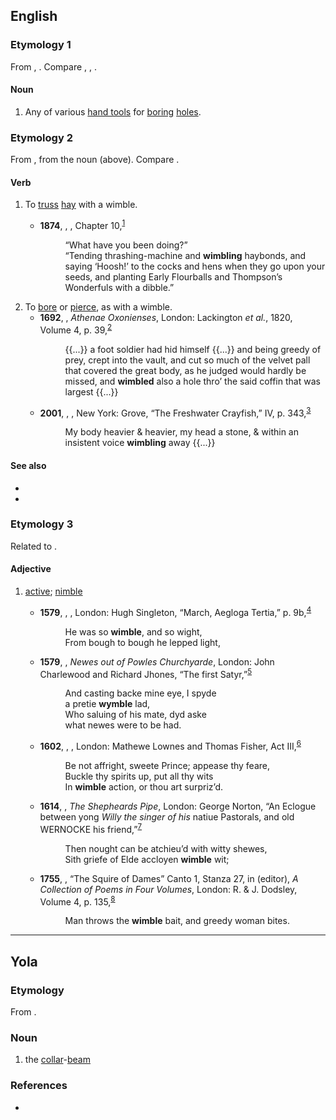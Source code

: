 ==English==

===Etymology 1===
From {{inh|en|enm|wimble}}, {{m|enm|wimbel}}. Compare {{cog|dum|wimmel}}, {{cog|gml|wimel}}, {{m|gml|wemel}}.

====Noun====
{{en-noun}}

# Any of various [[hand tool]]s for [[boring]] [[hole]]s.

===Etymology 2===
From {{inh|en|enm|wimblen}}, from the noun (above). Compare {{cog|gml|wemelen}}.

====Verb====
{{en-verb}}

# {{lb|en|transitive}} To [[truss]] [[hay]] with a wimble.
#* '''1874''', {{w|Thomas Hardy}}, ''{{w|Far from the Madding Crowd}}'', Chapter 10,<sup>[http://www.gutenberg.org/files/107/107-h/107-h.htm]</sup>
#*: “What have you been doing?”
#*: “Tending thrashing-machine and '''wimbling''' haybonds, and saying ‘Hoosh!’ to the cocks and hens when they go upon your seeds, and planting Early Flourballs and Thompson’s Wonderfuls with a dibble.”
# To [[bore]] or [[pierce]], as with a wimble.
#* '''1692''', {{w|Anthony Wood}}, ''Athenae Oxonienses'', London: Lackington ''et al.'', 1820, Volume 4, p. 39,<sup>[https://archive.org/details/b24751236_0004]</sup>
#*: {{...}} a foot soldier had hid himself {{...}} and being greedy of prey, crept into the vault, and cut so much of the velvet pall that covered the great body, as he judged would hardly be missed, and '''wimbled''' also a hole thro’ the said coffin that was largest {{...}}
#* '''2001''', {{w|Richard Flanagan}}, ''{{w|Gould's Book of Fish|Gould’s Book of Fish}}'', New York: Grove, “The Freshwater Crayfish,” IV, p. 343,<sup>[https://archive.org/details/gouldsbookoffish00flan]</sup>
#*: My body heavier & heavier, my head a stone, & within an insistent voice '''wimbling''' away {{...}}

====See also====
* {{l|en|auger}}
* {{l|en|gimlet}}

===Etymology 3===
Related to {{m|en|whim}}.

====Adjective====
{{en-adj}}

# {{lb|en|obsolete}} [[active]]; [[nimble]]
#* '''1579''', {{w|Edmund Spenser}}, ''{{w|The Shepheardes Calender}}'', London: Hugh Singleton, “March, Aegloga Tertia,” p. 9b,<sup>[http://name.umdl.umich.edu/A12782.0001.001]</sup>
#*: He was so '''wimble''', and so wight,
#*: From bough to bough he lepped light,
#* '''1579''', {{w|Edward Hake}}, ''Newes out of Powles Churchyarde'', London: John Charlewood and Richard Jhones, “The first Satyr,”<sup>[http://name.umdl.umich.edu/A02477.0001.001]</sup>
#*: And casting backe mine eye, I spyde
#*: a pretie '''wymble''' lad,
#*: Who saluing of his mate, dyd aske
#*: what newes were to be had.
#* '''1602''', {{w|John Marston (poet)|John Marston}}, ''{{w|Antonio and Mellida}}'', London: Mathewe Lownes and Thomas Fisher, Act III,<sup>[http://name.umdl.umich.edu/A07063.0001.001]</sup>
#*: Be not affright, sweete Prince; appease thy feare,
#*: Buckle thy spirits up, put all thy wits
#*: In '''wimble''' action, or thou art surpriz’d.
#* '''1614''', {{w|John Davies of Hereford|John Davies}}, ''The Shepheards Pipe'', London: George Norton, “An Eclogue between yong ''Willy the singer of his'' natiue Pastorals, and old WERNOCKE his friend,”<sup>[http://name.umdl.umich.edu/A17043.0001.001]</sup>
#*: Then nought can be atchieu’d with witty shewes,
#*: Sith griefe of Elde accloyen '''wimble''' wit;
#* '''1755''', {{w|Moses Mendes|Moses Mendez}}, “The Squire of Dames” Canto 1, Stanza 27, in {{w|Robert Dodsley}} (editor), ''A Collection of Poems in Four Volumes'', London: R. & J. Dodsley, Volume 4, p. 135,<sup>[http://name.umdl.umich.edu/004876473.0001.004]</sup>
#*: Man throws the '''wimble''' bait, and greedy woman bites.

----
==Yola==

===Etymology===
From {{inh|yol|enm|wymble}}.

===Noun===
{{head|yol|noun}}
 
# the [[collar]]-[[beam]]
 
===References===
* {{R:Poole 1867}}
